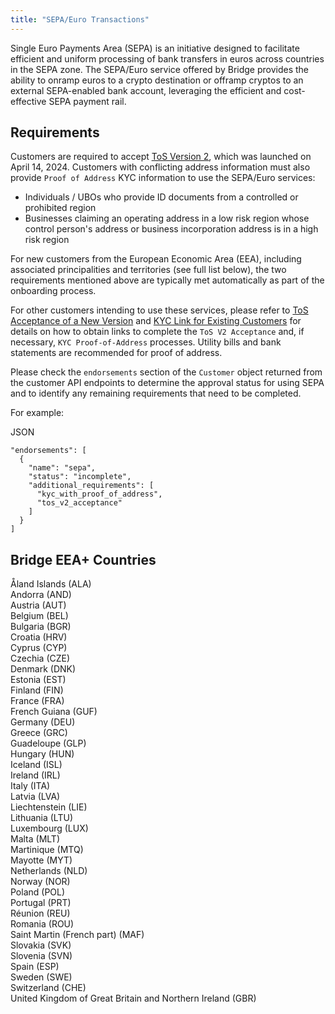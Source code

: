 ```yaml
---
title: "SEPA/Euro Transactions"
---
```


Single Euro Payments Area (SEPA) is an initiative designed to facilitate efficient and uniform processing of bank transfers in euros across countries in the SEPA zone. The SEPA/Euro service offered by Bridge provides the ability to onramp euros to a crypto destination or offramp cryptos to an external SEPA-enabled bank account, leveraging the efficient and cost-effective SEPA payment rail.

## **Requirements**

Customers are required to accept [<u>ToS Version 2</u>](https://bridge.xyz/legal), which was launched on April 14, 2024. Customers with conflicting address information must also provide `Proof of Address` KYC information to use the SEPA/Euro services:

- Individuals / UBOs who provide ID documents from a controlled or prohibited region
- Businesses claiming an operating address in a low risk region whose control person's address or business incorporation address is in a high risk region

For new customers from the European Economic Area (EEA), including associated principalities and territories (see full list below), the two requirements mentioned above are typically met automatically as part of the onboarding process.

For other customers intending to use these services, please refer to [ToS Acceptance of a New Version](/customers/tos) and [KYC Link for Existing Customers](/customers/kyclinks) for details on how to obtain links to complete the `ToS V2 Acceptance` and, if necessary, `KYC Proof-of-Address` processes. Utility bills and bank statements are recommended for proof of address.

Please check the `endorsements` section of the `Customer` object returned from the customer API endpoints to determine the approval status for using SEPA and to identify any remaining requirements that need to be completed.

For example:

JSON

```
"endorsements": [
  {
    "name": "sepa",
    "status": "incomplete",
    "additional_requirements": [
      "kyc_with_proof_of_address",
      "tos_v2_acceptance"
    ]
  }
]
```

## **Bridge EEA\+ Countries**

Åland Islands (ALA)\
Andorra (AND)\
Austria (AUT)\
Belgium (BEL)\
Bulgaria (BGR)\
Croatia (HRV)\
Cyprus (CYP)\
Czechia (CZE)\
Denmark (DNK)\
Estonia (EST)\
Finland (FIN)\
France (FRA)\
French Guiana (GUF)\
Germany (DEU)\
Greece (GRC)\
Guadeloupe (GLP)\
Hungary (HUN)\
Iceland (ISL)\
Ireland (IRL)\
Italy (ITA)\
Latvia (LVA)\
Liechtenstein (LIE)\
Lithuania (LTU)\
Luxembourg (LUX)\
Malta (MLT)\
Martinique (MTQ)\
Mayotte (MYT)\
Netherlands (NLD)\
Norway (NOR)\
Poland (POL)\
Portugal (PRT)\
Réunion (REU)\
Romania (ROU)\
Saint Martin (French part) (MAF)\
Slovakia (SVK)\
Slovenia (SVN)\
Spain (ESP)\
Sweden (SWE)\
Switzerland (CHE)\
United Kingdom of Great Britain and Northern Ireland (GBR)